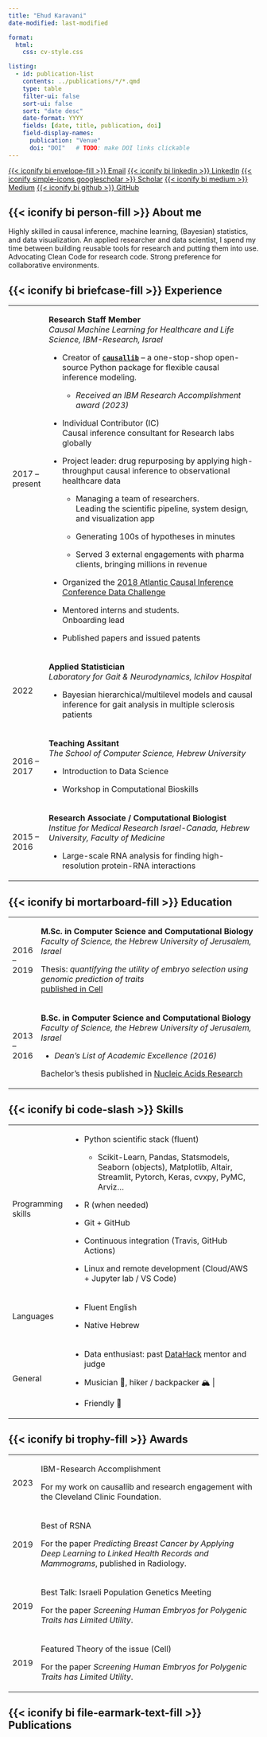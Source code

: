 ```yaml
---
title: "Ehud Karavani"
date-modified: last-modified

format: 
  html: 
    css: cv-style.css

listing: 
  - id: publication-list
    contents: ../publications/*/*.qmd
    type: table
    filter-ui: false
    sort-ui: false
    sort: "date desc"
    date-format: YYYY
    fields: [date, title, publication, doi]
    field-display-names:
      publication: "Venue"
      doi: "DOI"   # TODO: make DOI links clickable
---
```


[{{< iconify bi envelope-fill >}} Email](mailto:ehudkaravani@gmail.com){.btn .btn-primary .btn-sm .rounded} [{{< iconify bi linkedin >}} LinkedIn](https://linkedin.com/in/ehudk){.btn .btn-primary .btn-sm .rounded} [{{< iconify simple-icons googlescholar >}} Scholar](https://scholar.google.com/citations?user=KAzt_pYAAAAJ&hl=en){.btn .btn-primary .btn-sm .rounded} [{{< iconify bi medium >}} Medium](https://medium.com/@ehudkr){.btn .btn-primary .btn-sm .rounded} [{{< iconify bi github >}} GitHub](https://github.com/ehudkr){.btn .btn-primary .btn-sm .rounded}

## {{< iconify bi person-fill >}} About me

Highly skilled in causal inference, machine learning, (Bayesian) statistics, and data visualization. An applied researcher and data scientist, I spend my time between building reusable tools for research and putting them into use. Advocating Clean Code for research code. Strong preference for collaborative environments.

## {{< iconify bi briefcase-fill >}} Experience

+----------------+---------------------------------------------------------------------------------------------------------------------------------------------------------+
| 2017 – present | ::: cell_title                                                                                                                                          |
|                | **Research Staff Member**\                                                                                                                              |
|                | *Causal Machine Learning for Healthcare and Life Science, IBM-Research, Israel*                                                                         |
|                | :::                                                                                                                                                     |
|                |                                                                                                                                                         |
|                | -   Creator of [**`causallib`**](https://github.com/IBM/causallib) – a one-stop-shop open-source Python package for flexible causal inference modeling. |
|                |                                                                                                                                                         |
|                |     -   *Received an IBM Research Accomplishment award (2023)*                                                                                          |
|                |                                                                                                                                                         |
|                | -   Individual Contributor (IC)\                                                                                                                        |
|                |     Causal inference consultant for Research labs globally                                                                                              |
|                |                                                                                                                                                         |
|                | -   Project leader: drug repurposing by applying high-throughput causal inference to observational healthcare data                                      |
|                |                                                                                                                                                         |
|                |     -   Managing a team of researchers.\                                                                                                                |
|                |         Leading the scientific pipeline, system design, and visualization app                                                                           |
|                |                                                                                                                                                         |
|                |     -   Generating 100s of hypotheses in minutes                                                                                                        |
|                |                                                                                                                                                         |
|                |     -   Served 3 external engagements with pharma clients, bringing millions in revenue                                                                 |
|                |                                                                                                                                                         |
|                | -   Organized the [2018 Atlantic Causal Inference Conference Data Challenge](https://www.cmu.edu/acic2018/data-challenge/index.html)                    |
|                |                                                                                                                                                         |
|                | -   Mentored interns and students.\                                                                                                                     |
|                |     Onboarding lead                                                                                                                                     |
|                |                                                                                                                                                         |
|                | -   Published papers and issued patents                                                                                                                 |
+----------------+---------------------------------------------------------------------------------------------------------------------------------------------------------+
| 2022           | ::: cell_title                                                                                                                                          |
|                | **Applied Statistician** \                                                                                                                              |
|                | *Laboratory for Gait & Neurodynamics, Ichilov Hospital*                                                                                                 |
|                | :::                                                                                                                                                     |
|                |                                                                                                                                                         |
|                | -   Bayesian hierarchical/multilevel models and causal inference for gait analysis in multiple sclerosis patients                                       |
+----------------+---------------------------------------------------------------------------------------------------------------------------------------------------------+
| 2016 – 2017    | ::: cell_title                                                                                                                                          |
|                | **Teaching Assitant**\                                                                                                                                  |
|                | *The School of Computer Science, Hebrew University*                                                                                                     |
|                | :::                                                                                                                                                     |
|                |                                                                                                                                                         |
|                | -   Introduction to Data Science                                                                                                                        |
|                |                                                                                                                                                         |
|                | -   Workshop in Computational Bioskills                                                                                                                 |
+----------------+---------------------------------------------------------------------------------------------------------------------------------------------------------+
| 2015 – 2016    | ::: cell_title                                                                                                                                          |
|                | **Research Associate / Computational Biologist\                                                                                                         |
|                | ***Institue for Medical Research Israel-Canada, Hebrew University, Faculty of Medicine*                                                                 |
|                | :::                                                                                                                                                     |
|                |                                                                                                                                                         |
|                | -   Large-scale RNA analysis for finding high-resolution protein-RNA interactions                                                                       |
+----------------+---------------------------------------------------------------------------------------------------------------------------------------------------------+

## {{< iconify bi mortarboard-fill >}} Education

+-------------+-------------------------------------------------------------------------------------------------------------------+
| 2016 – 2019 | ::: cell_title                                                                                                    |
|             | **M.Sc. in Computer Science and Computational Biology**\                                                          |
|             | *Faculty of Science, the Hebrew University of Jerusalem, Israel*                                                  |
|             | :::                                                                                                               |
|             |                                                                                                                   |
|             | Thesis: *quantifying the utility of embryo selection using genomic prediction of traits* \                        |
|             | [published in Cell](https://www.cell.com/cell/fulltext/S0092-8674(19)31210-3)                                     |
+-------------+-------------------------------------------------------------------------------------------------------------------+
| 2013 – 2016 | ::: cell_title                                                                                                    |
|             | **B.Sc. in Computer Science and Computational Biology**\                                                          |
|             | *Faculty of Science, the Hebrew University of Jerusalem, Israel*                                                  |
|             | :::                                                                                                               |
|             |                                                                                                                   |
|             | -   *Dean's List of Academic Excellence (2016)*                                                                   |
|             |                                                                                                                   |
|             | Bachelor's thesis published in [Nucleic Acids Research](https://academic.oup.com/nar/article/46/19/10380/5064785) |
+-------------+-------------------------------------------------------------------------------------------------------------------+

## {{< iconify bi code-slash >}} Skills

+--------------------+------------------------------------------------------------------------------------------------------------------------------------+
| Programming skills | -   Python scientific stack (fluent)                                                                                               |
|                    |                                                                                                                                    |
|                    |     -   Scikit-Learn, Pandas, Statsmodels, Seaborn (objects), Matplotlib, Altair, Streamlit, Pytorch, Keras, cvxpy, PyMC, Arviz... |
|                    |                                                                                                                                    |
|                    | -   R (when needed)                                                                                                                |
|                    |                                                                                                                                    |
|                    | -   Git + GitHub                                                                                                                   |
|                    |                                                                                                                                    |
|                    | -   Continuous integration (Travis, GitHub Actions)                                                                                |
|                    |                                                                                                                                    |
|                    | -   Linux and remote development (Cloud/AWS + Jupyter lab / VS Code)                                                               |
+--------------------+------------------------------------------------------------------------------------------------------------------------------------+
| Languages          | -   Fluent English                                                                                                                 |
|                    |                                                                                                                                    |
|                    | -   Native Hebrew                                                                                                                  |
+--------------------+------------------------------------------------------------------------------------------------------------------------------------+
| General            | -   Data enthusiast: past [DataHack](https://www.datahack.org.il/) mentor and judge                                                |
|                    |                                                                                                                                    |
|                    | -   Musician 🎸, hiker / backpacker 🏔️                                                                                             |
|                    |                                                                                                                                    |
|                    | -   Friendly 🙂                                                                                                                    |
+--------------------+------------------------------------------------------------------------------------------------------------------------------------+

## {{< iconify bi trophy-fill >}} Awards

+----------+-------------------------------------------------------------------------------------------------------------------------------------+
| 2023     | IBM-Research Accomplishment                                                                                                         |
|          |                                                                                                                                     |
|          | For my work on causallib and research engagement with the Cleveland Clinic Foundation.                                              |
+----------+-------------------------------------------------------------------------------------------------------------------------------------+
| 2019     | Best of RSNA                                                                                                                        |
|          |                                                                                                                                     |
|          | For the paper *Predicting Breast Cancer by Applying Deep Learning to Linked Health Records and Mammograms*, published in Radiology. |
+----------+-------------------------------------------------------------------------------------------------------------------------------------+
| 2019     | Best Talk: Israeli Population Genetics Meeting                                                                                      |
|          |                                                                                                                                     |
|          | For the paper *Screening Human Embryos for Polygenic Traits has Limited Utility*.                                                   |
+----------+-------------------------------------------------------------------------------------------------------------------------------------+
| 2019     | Featured Theory of the issue (Cell)                                                                                                 |
|          |                                                                                                                                     |
|          | For the paper *Screening Human Embryos for Polygenic Traits has Limited Utility*.                                                   |
+----------+-------------------------------------------------------------------------------------------------------------------------------------+

## {{< iconify bi file-earmark-text-fill >}} Publications

::: {#publication-list}
:::
